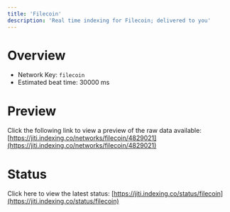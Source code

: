 ```yaml
---
title: 'Filecoin'
description: 'Real time indexing for Filecoin; delivered to you'
---
```


# Overview
- Network Key: `filecoin`
- Estimated beat time: 30000 ms

# Preview
Click the following link to view a preview of the raw data available: [https://jiti.indexing.co/networks/filecoin/4829021](https://jiti.indexing.co/networks/filecoin/4829021)

# Status
Click here to view the latest status: [https://jiti.indexing.co/status/filecoin](https://jiti.indexing.co/status/filecoin)
